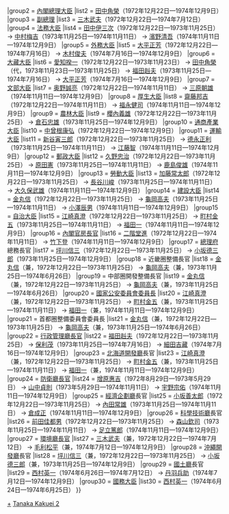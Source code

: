 {{Navbox
|name = 第二次田中角榮內閣
|title = [[第二次田中角榮內閣]]
|state = {{{state|collapsed}}}
|list1 = {{#ifeq:{{{1}}}|nocat||
{{Navbox with columns|child
|fullwidth = true
|colstyle = text-align: center; vertical-align: middle;
|oddcolstyle = background: #e9e9e9;
|evencolstyle = background: #f9f9f9;
|col1width = 20%
|col2width = 60%
|col3width = 20%
|col1 = [[第一次田中角榮內閣]]<br /><small>（[[:Template:第一次田中角榮內閣|模板]]）</small>
|col2 = '''[[第二次田中角榮內閣 (第一次改造)|第一次改造內閣]]''' - '''[[第二次田中角榮內閣 (第二次改造)|第二次改造內閣]]'''<br />（1972年12月22日—1974年12月9日）
|col3 = [[三木內閣]]<br /><small>（[[:Template:三木內閣|模板]]）</small>
}}
}}
|group2  = [[內閣總理大臣]]
|list2   = [[田中角榮]]（1972年12月22日—1974年12月9日）
|group3  = [[副總理 (日本)|副總理]]
|list3   = [[三木武夫]]（1972年12月22日—1974年7月12日）
|group4  = [[法務大臣]]
|list4   = [[田中伊三次]]（1972年12月22日—1973年11月25日） → [[中村梅吉]]（1973年11月25日—1974年11月11日） → [[濱野清吾]]（1974年11月11日—1974年12月9日）   
|group5  = [[外務大臣 (日本)|外務大臣]]
|list5   = [[大平正芳]]（1972年12月22日—1974年7月16日） → [[木村俊夫]]（1974年7月16日—1974年12月9日） 
|group6  = [[大藏大臣]]
|list6   = [[愛知揆一]]（1972年12月22日—1973年11月23日） → [[田中角榮]]（代，1973年11月23日—1973年11月25日） → [[福田赳夫]]（1973年11月25日—1974年7月16日） → [[大平正芳]]（1974年7月16日—1974年12月9日） 
|group7  = [[文部大臣]]
|list7   = [[奥野誠亮]]（1972年12月22日—1974年11月11日） → [[三原朝雄]]（1974年11月11日—1974年12月9日）
|group8  = [[厚生大臣]]
|list8   = [[齋藤邦吉]]（1972年12月22日—1974年11月11日） → [[福永健司]]（1974年11月11日—1974年12月9日）
|group9  = [[農林水產大臣|農林大臣]]
|list9   = [[櫻內義雄]]（1972年12月22日—1973年11月25日） → [[倉石忠雄]]（1973年11月25日—1974年12月9日）   
|group10  = [[通商產業大臣]]
|list10   = [[中曾根康弘]]（1972年12月22日—1974年12月9日）
|group11  = [[運輸大臣]]
|list11   = [[新谷寅三郎]]（1972年12月22日—1973年11月25日） → [[德永正利]]（1973年11月25日—1974年11月11日） → [[江藤智 (政治家)|江藤智]]（1974年11月11日—1974年12月9日）   
|group12  = [[郵政大臣]]
|list12   = [[久野忠治]]（1972年12月22日—1973年11月25日） → [[原田憲]]（1973年11月25日—1974年11月11日） → [[鹿島俊雄]]（1974年11月11日—1974年12月9日）   
|group13  = [[勞動大臣]]
|list13   = [[加藤常太郎]]（1972年12月22日—1973年11月25日） → [[長谷川峻]]（1973年11月25日—1974年11月11日） → [[大久保武雄]]（1974年11月11日—1974年12月9日）   
|group14  = [[建設大臣]]
|list14   = [[金丸信]]（1972年12月22日—1973年11月25日） → [[龜岡高夫]]（1973年11月25日—1974年11月11日） → [[小澤辰男]]（1974年11月11日—1974年12月9日）   
|group15  = [[自治大臣]]
|list15   = [[江崎真澄]]（1972年12月22日—1973年11月25日） → [[町村金五]]（1973年11月25日—1974年11月11日） → [[福田一]]（1974年11月11日—1974年12月9日）   
|group16  = [[內閣官房長官]]
|list16   = [[二階堂進]]（1972年12月22日—1974年11月11日） → [[竹下登]]（1974年11月11日—1974年12月9日）   
|group17  = [[總理府]]總務長官
|list17   = [[坪川信三]]（1972年12月22日—1973年11月25日） → [[小坂德三郎]]（1973年11月25日—1974年12月9日） 
|group18  = 近畿圈整備長官
|list18   = [[金丸信]]（兼，1972年12月22日—1973年11月25日） → [[龜岡高夫]]（兼，1973年11月25日—1974年6月26日）
|group19  = 中部圈開發整備長官
|list19   = [[金丸信]]（兼，1972年12月22日—1973年11月25日） → [[龜岡高夫]]（兼，1973年11月25日—1974年6月26日）
|group20  = [[國家公安委員會委員長]]
|list20   = [[江崎真澄]]（兼，1972年12月22日—1973年11月25日） → [[町村金五]]（兼，1973年11月25日—1974年11月11日） → [[福田一]]（兼，1974年11月11日—1974年12月9日）   
|group21  = 首都圈整備委員會委員長
|list21   = [[金丸信]]（兼，1972年12月22日—1973年11月25日） → [[龜岡高夫]]（兼，1973年11月25日—1974年6月26日）
|group22  = [[行政管理廳長官]]
|list22   = [[福田赳夫]]（1972年12月22日—1973年11月25日） → [[保利茂]]（1973年11月25日—1974年7月16日） → [[細田吉藏]]（1974年7月16日—1974年12月9日）   
|group23  = [[北海道開發廳]]長官
|list23   = [[江崎真澄]]（兼，1972年12月22日—1973年11月25日） → [[町村金五]]（兼，1973年11月25日—1974年11月11日） → [[福田一]]（兼，1974年11月11日—1974年12月9日）
|group24  = [[防衛廳長官]]
|list24   = [[增原惠吉]]（1972年8月29日—1973年5月29日） → [[山中貞則]]（1973年5月29日—1974年11月11日） → [[宇野宗佑]]（1974年11月11日—1974年12月9日）  
|group25  = [[經濟企劃廳]]長官
|list25   = [[小坂善太郎]]（1972年12月22日—1973年11月25日） → [[內田常雄]]（1973年11月25日—1974年11月11日） → [[倉成正]]（1974年11月11日—1974年12月9日）   
|group26  = [[科學技術廳]]長官
|list26   = [[前田佳都男]]（1972年12月22日—1973年11月25日） → [[森山欽司]]（1973年11月25日—1974年11月11日） → [[足立篤郎]]（1974年11月11日—1974年12月9日） 
|group27  = [[環境廳長官]]
|list27   = [[三木武夫]]（兼，1972年12月22日—1974年7月12日） → [[毛利松平]]（兼，1974年7月12日—1974年12月9日）
|group28  = [[沖繩開發廳]]長官
|list28   = [[坪川信三]]（兼，1972年12月22日—1973年11月25日） → [[小坂德三郎]]（兼，1973年11月25日—1974年12月9日） 
|group29  = [[國土廳]]長官
|list29   = [[西村英一]]（1974年6月26日—1974年7月12日） → [[丹羽兵助]]（1974年7月12日—1974年12月9日）
|group30  = [[國務大臣 (日本)|國務大臣]]
|list30   = [[西村英一]]（1974年6月24日—1974年6月25日）    
}}
<noinclude>
[[Category:第二次田中角榮內閣閣僚|+]]
[[Category:日本內閣模板|Tanaka Kakuei 2]]
</noinclude>